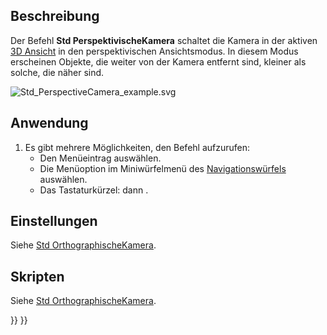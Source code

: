 <languages/>

{{Docnav/de
|[[Std_OrthographicCamera/de|OrthogonaleKamera]]
|[[Std_MainFullscreen/de|HauptfensterVollbild]]
|[[Std_View_Menu/de|Std Ansichtsmenü]]
|IconL=Std_OrthographicCamera.svg
|IconR=Std_MainFullscreen.svg
|IconC=Freecad.svg
}}

{{GuiCommand/de
|Name=Std PerspectiveCamera
|Name/de=Std PerspektivKamera
|MenuLocation=Ansicht → Perspektivische Ansicht
|Workbenches=Alle
|Shortcut={{KEY|V}} {{KEY|P}}
|SeeAlso=[[Std_OrthographicCamera/de|Std OrthogonalKamera]]
}}

<span id="Description"></span>
==Beschreibung==

Der Befehl '''Std PerspektivischeKamera''' schaltet die Kamera in der aktiven [[3D_view/de|3D Ansicht]] in den perspektivischen Ansichtsmodus. In diesem Modus erscheinen Objekte, die weiter von der Kamera entfernt sind, kleiner als solche, die näher sind.

[[Image:Std_PerspectiveCamera_example.svg]]
{{Caption|Zwei Würfel mit den gleichen Abmessungen in perspektivischer Ansicht}}

<span id="Usage"></span>
==Anwendung==

# Es gibt mehrere Möglichkeiten, den Befehl aufzurufen:
#* Den Menüeintrag {{MenuCommand|Ansicht → [[Image:Std_PerspectiveCamera.svg|16px]] Perspektivische Ansicht}} auswählen.
#* Die Menüoption {{MenuCommand|[[Image:Std_PerspectiveCamera.svg|16px]] Perspektivische Ansicht}} im Miniwürfelmenü des [[Navigation_Cube/de|Navigationswürfels]] auswählen.
#* Das Tastaturkürzel: {{KEY|V}} dann {{KEY|P}}.

<span id="Preferences"></span>
==Einstellungen==

Siehe [[Std_OrthographicCamera/de#Einstellungen|Std OrthographischeKamera]].

<span id="Scripting"></span>
==Skripten==

Siehe [[Std_OrthographicCamera/de#Skripten|Std OrthographischeKamera]].


{{Docnav/de
|[[Std_OrthographicCamera/de|OrthogonaleKamera]]
|[[Std_MainFullscreen/de|HauptfensterVollbild]]
|[[Std_View_Menu/de|Std Ansichtsmenü]]
|IconL=Std_OrthographicCamera.svg
|IconR=Std_MainFullscreen.svg
|IconC=Freecad.svg
}}

{{Std_Base_navi{{#translation:}}}}
{{Userdocnavi{{#translation:}}}}